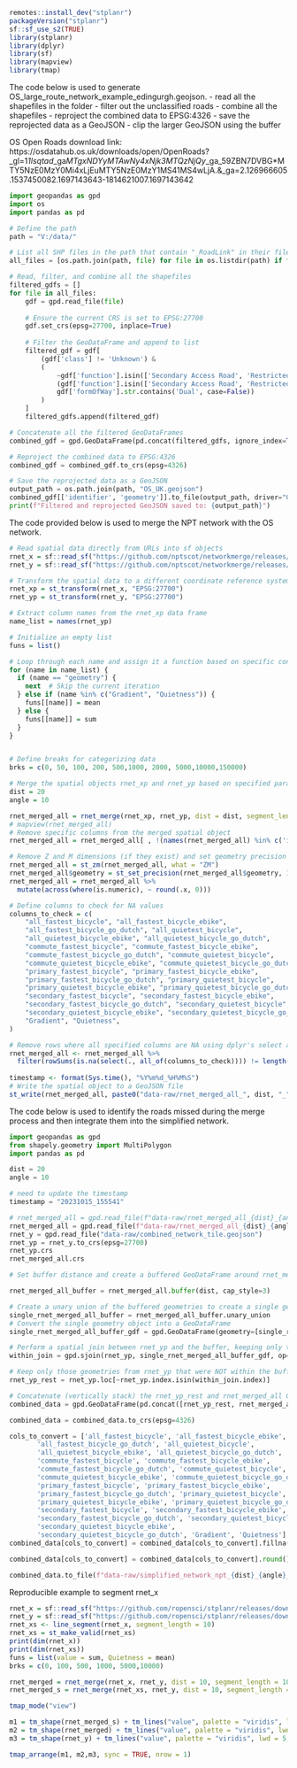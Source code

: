 ```r
remotes::install_dev("stplanr")
packageVersion("stplanr")
sf::sf_use_s2(TRUE)
library(stplanr)
library(dplyr)
library(sf)
library(mapview)
library(tmap)
```
The code below is used to generate OS_large_route_network_example_edingurgh.geojson.
- read all the shapefiles in the folder
- filter out the unclassified roads
- combine all the shapefiles
- reproject the combined data to EPSG:4326
- save the reprojected data as a GeoJSON
- clip the larger GeoJSON using the buffer

OS Open Roads download link: https://osdatahub.os.uk/downloads/open/OpenRoads?_gl=1*1lsqtad*_ga*MTgxNDYyMTAwNy4xNjk3MTQzNjQy*_ga_59ZBN7DVBG*MTY5NzE0MzY0Mi4xLjEuMTY5NzE0MzY1MS41MS4wLjA.&_ga=2.126966605.1537450082.1697143643-1814621007.1697143642

```python
import geopandas as gpd
import os
import pandas as pd

# Define the path
path = "V:/data/"

# List all SHP files in the path that contain "_RoadLink" in their filename
all_files = [os.path.join(path, file) for file in os.listdir(path) if file.endswith('.shp') and "_RoadLink" in file]

# Read, filter, and combine all the shapefiles
filtered_gdfs = []
for file in all_files:
    gdf = gpd.read_file(file)
    
    # Ensure the current CRS is set to EPSG:27700
    gdf.set_crs(epsg=27700, inplace=True)
    
    # Filter the GeoDataFrame and append to list
    filtered_gdf = gdf[
        (gdf['class'] != 'Unknown') & 
        (
            ~gdf['function'].isin(['Secondary Access Road', 'Restricted Local Access Road']) | 
            (gdf['function'].isin(['Secondary Access Road', 'Restricted Local Access Road']) & 
            gdf['formOfWay'].str.contains('Dual', case=False))
        )
    ]
    filtered_gdfs.append(filtered_gdf)

# Concatenate all the filtered GeoDataFrames
combined_gdf = gpd.GeoDataFrame(pd.concat(filtered_gdfs, ignore_index=True))

# Reproject the combined data to EPSG:4326
combined_gdf = combined_gdf.to_crs(epsg=4326)

# Save the reprojected data as a GeoJSON
output_path = os.path.join(path, "OS_UK.geojson")
combined_gdf[['identifier', 'geometry']].to_file(output_path, driver="GeoJSON")
print(f"Filtered and reprojected GeoJSON saved to: {output_path}")
```

The code provided below is used to merge the NPT network with the OS network.

```r
# Read spatial data directly from URLs into sf objects
rnet_x = sf::read_sf("https://github.com/nptscot/networkmerge/releases/download/v0.1/OS_large_route_network_example_edingurgh.geojson")
rnet_y = sf::read_sf("https://github.com/nptscot/networkmerge/releases/download/v0.1/combined_network_tile.geojson")

# Transform the spatial data to a different coordinate reference system (EPSG:27700)
rnet_xp = st_transform(rnet_x, "EPSG:27700")
rnet_yp = st_transform(rnet_y, "EPSG:27700")

# Extract column names from the rnet_xp data frame
name_list = names(rnet_yp)

# Initialize an empty list
funs = list()

# Loop through each name and assign it a function based on specific conditions
for (name in name_list) {
  if (name == "geometry") {
    next  # Skip the current iteration
  } else if (name %in% c("Gradient", "Quietness")) {
    funs[[name]] = mean
  } else {
    funs[[name]] = sum
  }
}


# Define breaks for categorizing data
brks = c(0, 50, 100, 200, 500,1000, 2000, 5000,10000,150000)

# Merge the spatial objects rnet_xp and rnet_yp based on specified parameters
dist = 20
angle = 10

rnet_merged_all = rnet_merge(rnet_xp, rnet_yp, dist = dist, segment_length = 10, funs = funs, max_angle_diff = angle) 
# mapview(rnet_merged_all)
# Remove specific columns from the merged spatial object
rnet_merged_all = rnet_merged_all[ , !(names(rnet_merged_all) %in% c('identifier','length_x'))]

# Remove Z and M dimensions (if they exist) and set geometry precision
rnet_merged_all = st_zm(rnet_merged_all, what = "ZM")
rnet_merged_all$geometry = st_set_precision(rnet_merged_all$geometry, 1e3)
rnet_merged_all = rnet_merged_all %>%
  mutate(across(where(is.numeric), ~ round(.x, 0)))      

# Define columns to check for NA values
columns_to_check = c(
    "all_fastest_bicycle", "all_fastest_bicycle_ebike",
    "all_fastest_bicycle_go_dutch", "all_quietest_bicycle",
    "all_quietest_bicycle_ebike", "all_quietest_bicycle_go_dutch",
    "commute_fastest_bicycle", "commute_fastest_bicycle_ebike",
    "commute_fastest_bicycle_go_dutch", "commute_quietest_bicycle",
    "commute_quietest_bicycle_ebike", "commute_quietest_bicycle_go_dutch",
    "primary_fastest_bicycle", "primary_fastest_bicycle_ebike",
    "primary_fastest_bicycle_go_dutch", "primary_quietest_bicycle",
    "primary_quietest_bicycle_ebike", "primary_quietest_bicycle_go_dutch",
    "secondary_fastest_bicycle", "secondary_fastest_bicycle_ebike",
    "secondary_fastest_bicycle_go_dutch", "secondary_quietest_bicycle",
    "secondary_quietest_bicycle_ebike", "secondary_quietest_bicycle_go_dutch",
    "Gradient", "Quietness",
)

# Remove rows where all specified columns are NA using dplyr's select and filter functions
rnet_merged_all <- rnet_merged_all %>%
  filter(rowSums(is.na(select(., all_of(columns_to_check)))) != length(columns_to_check))
  
timestamp <- format(Sys.time(), "%Y%m%d_%H%M%S")
# Write the spatial object to a GeoJSON file 
st_write(rnet_merged_all, paste0("data-raw/rnet_merged_all_", dist, "_", angle,"_", timestamp, ".geojson"), driver = "GeoJSON")

```

The code below is used to identify the roads missed during the merge process and then integrate them into the simplified network.

```python
import geopandas as gpd
from shapely.geometry import MultiPolygon
import pandas as pd

dist = 20
angle = 10

# need to update the timestamp
timestamp = "20231015_155541"

# rnet_merged_all = gpd.read_file(f"data-raw/rnet_merged_all_{dist}_{angle}_{timestamp}.geojson")
rnet_merged_all = gpd.read_file(f"data-raw/rnet_merged_all_{dist}_{angle}_{timestamp}.geojson")
rnet_y = gpd.read_file("data-raw/combined_network_tile.geojson")
rnet_yp = rnet_y.to_crs(epsg=27700)
rnet_yp.crs
rnet_merged_all.crs

# Set buffer distance and create a buffered GeoDataFrame around rnet_merged_all geometries, using a flat end cap style

rnet_merged_all_buffer = rnet_merged_all.buffer(dist, cap_style=3)

# Create a unary union of the buffered geometries to create a single geometry object
single_rnet_merged_all_buffer = rnet_merged_all_buffer.unary_union
# Convert the single geometry object into a GeoDataFrame
single_rnet_merged_all_buffer_gdf = gpd.GeoDataFrame(geometry=[single_rnet_merged_all_buffer])

# Perform a spatial join between rnet_yp and the buffer, keeping only those geometries from rnet_yp that are within the buffer
within_join = gpd.sjoin(rnet_yp, single_rnet_merged_all_buffer_gdf, op='within')

# Keep only those geometries from rnet_yp that were NOT within the buffer
rnet_yp_rest = rnet_yp.loc[~rnet_yp.index.isin(within_join.index)]

# Concatenate (vertically stack) the rnet_yp_rest and rnet_merged_all GeoDataFrames and check the number of columns
combined_data = gpd.GeoDataFrame(pd.concat([rnet_yp_rest, rnet_merged_all], ignore_index=True))

combined_data = combined_data.to_crs(epsg=4326)

cols_to_convert = ['all_fastest_bicycle', 'all_fastest_bicycle_ebike',
       'all_fastest_bicycle_go_dutch', 'all_quietest_bicycle',
       'all_quietest_bicycle_ebike', 'all_quietest_bicycle_go_dutch',
       'commute_fastest_bicycle', 'commute_fastest_bicycle_ebike',
       'commute_fastest_bicycle_go_dutch', 'commute_quietest_bicycle',
       'commute_quietest_bicycle_ebike', 'commute_quietest_bicycle_go_dutch',
       'primary_fastest_bicycle', 'primary_fastest_bicycle_ebike',
       'primary_fastest_bicycle_go_dutch', 'primary_quietest_bicycle',
       'primary_quietest_bicycle_ebike', 'primary_quietest_bicycle_go_dutch',
       'secondary_fastest_bicycle', 'secondary_fastest_bicycle_ebike',
       'secondary_fastest_bicycle_go_dutch', 'secondary_quietest_bicycle',
       'secondary_quietest_bicycle_ebike',
       'secondary_quietest_bicycle_go_dutch', 'Gradient', 'Quietness']
combined_data[cols_to_convert] = combined_data[cols_to_convert].fillna(0)

combined_data[cols_to_convert] = combined_data[cols_to_convert].round().astype(int)

combined_data.to_file(f"data-raw/simplified_network_npt_{dist}_{angle}_{timestamp}.geojson", driver='GeoJSON')
```

Reproducible example to segment rnet_x

```r
rnet_x = sf::read_sf("https://github.com/ropensci/stplanr/releases/download/v1.0.2/rnet_x_ed.geojson")
rnet_y = sf::read_sf("https://github.com/ropensci/stplanr/releases/download/v1.0.2/rnet_y_ed.geojson")
rnet_xs <- line_segment(rnet_x, segment_length = 10)
rnet_xs = st_make_valid(rnet_xs)
print(dim(rnet_x))
print(dim(rnet_xs))
funs = list(value = sum, Quietness = mean)
brks = c(0, 100, 500, 1000, 5000,10000)

rnet_merged = rnet_merge(rnet_x, rnet_y, dist = 10, segment_length = 10, funs = funs, max_angle_diff = 20)
rnet_merged_s = rnet_merge(rnet_xs, rnet_y, dist = 10, segment_length = 10, funs = funs, max_angle_diff = 20)

tmap_mode("view")

m1 = tm_shape(rnet_merged_s) + tm_lines("value", palette = "viridis", lwd = 5, breaks = brks) 
m2 = tm_shape(rnet_merged) + tm_lines("value", palette = "viridis", lwd = 5, breaks = brks)
m3 = tm_shape(rnet_y) + tm_lines("value", palette = "viridis", lwd = 5, breaks = brks)

tmap_arrange(m1, m2,m3, sync = TRUE, nrow = 1)
```